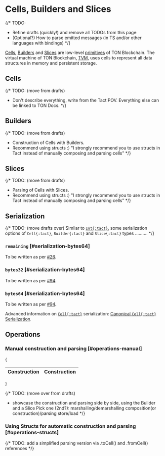 # Cells, Builders and Slices


{/*
TODO:
* Refine drafts (quickly!) and remove all TODOs from this page
* (Optional?) How to parse emitted messages (in TS and/or other languages with bindings)
*/}

[Cells](#cells), [Builders](#builders) and [Slices](#slices) are low-level [primitives](/book/types#primitive-types) of TON Blockchain. The virtual machine of TON Blockchain, [TVM][tvm], uses cells to represent all data structures in memory and persistent storage.

## Cells

{/*
TODO: (move from drafts)
* Don't describe everything, write from the Tact POV. Everything else can be linked to TON Docs.
 */}

## Builders

{/*
TODO: (move from drafts)
* Construction of Cells with Builders.
* Recommend using structs :)
  "I strongly recommend you to use structs in Tact instead of manually composing and parsing cells"
*/}

## Slices

{/*
TODO: (move from drafts)
* Parsing of Cells with Slices.
* Recommend using structs :)
  "I strongly recommend you to use structs in Tact instead of manually composing and parsing cells"
*/}

## Serialization

{/*
  TODO: (move drafts over)
  Similar to [`Int{:tact}`](/book/integers), some serialization options of `Cell{:tact}`, `Builder{:tact}` and `Slice{:tact}` types ..........
*/}

### `remaining` [#serialization-bytes64]

<Callout>

  To be written as per [#26](https://github.com/tact-lang/tact-docs/issues/26).

</Callout>

### `bytes32` [#serialization-bytes64]

<Callout>

  To be written as per [#94](https://github.com/tact-lang/tact-docs/issues/94).

</Callout>

### `bytes64` [#serialization-bytes64]

<Callout>

  To be written as per [#94](https://github.com/tact-lang/tact-docs/issues/94).

</Callout>

<Callout>

  Advanced information on [`Cell{:tact}`](#cells) serialization: [Canonical `Cell{:tact}` Serialization](https://docs.ton.org/develop/research-and-development/boc).

</Callout>

## Operations

### Manual construction and parsing [#operations-manual]

{<table>
  <thead>
    <tr>
      <th>Construction</th>
      <th>Construction</th>
    </tr>
  </thead>
  <tbody>
  </tbody>
</table>}

{/*
TODO: (move over from drafts)
* showcase the construction and parsing side by side, using the Builder and a Slice
Pick one (2nd?):
marshalling/demarshalling
composition(or construction)/parsing
store/load
*/}

### Using Structs for automatic construction and parsing [#operations-structs]

{/* TODO: add a simplified parsing version via .toCell() and .fromCell() references */}

[tvm]: https://docs.ton.org/learn/tvm-instructions/tvm-overview
